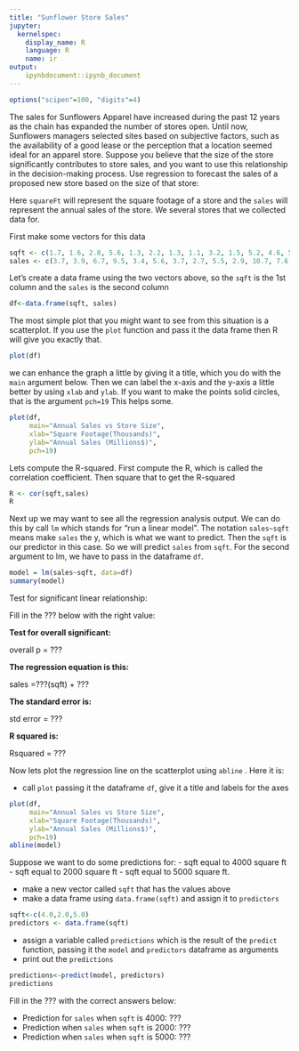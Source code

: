 ```yaml
---
title: "Sunflower Store Sales"
jupyter:
  kernelspec:
    display_name: R
    language: R
    name: ir
output:
    ipynbdocument::ipynb_document
---
```


```r
options("scipen"=100, "digits"=4)
```

The sales for Sunflowers Apparel have increased during the past 12 years as the chain has expanded the number of stores open. Until now, Sunflowers managers selected sites based on subjective factors, such as the availability of a good lease or the perception that a location seemed ideal for an apparel store. Suppose you believe that the size of the store significantly contributes to store sales, and you want to use this relationship in the decision-making process. Use regression to forecast the sales of a proposed new store based on the size of that store:


Here `squareFt` will represent the square footage of a store and the `sales` will represent the annual sales of the store. We several stores that we collected data for. 

First make some vectors for this data

```r
sqft <- c(1.7, 1.6, 2.8, 5.6, 1.3, 2.2, 1.3, 1.1, 3.2, 1.5, 5.2, 4.6, 5.8, 3)
sales <- c(3.7, 3.9, 6.7, 9.5, 3.4, 5.6, 3.7, 2.7, 5.5, 2.9, 10.7, 7.6, 11.8, 4.1)
```

Let's create a data frame using the two vectors above, so the `sqft` is the 1st column and the `sales` is the second column

```r
df<-data.frame(sqft, sales)
```

The most simple plot that you might want to see from this situation is a scatterplot. If you use the `plot` function and pass it the data frame then R will give you exactly that.

```r
plot(df)
```

we can enhance the graph a little by giving it a title, which you do with the `main` argument below. Then we can label the x-axis and the y-axis a little better by using `xlab` and `ylab`. If you want to make the points solid circles, that is the argument `pch=19` This helps some.

```r
plot(df, 
     main="Annual Sales vs Store Size", 
     xlab="Square Footage(Thousands)", 
     ylab="Annual Sales (Millions$)", 
     pch=19)
```

Lets compute the R-squared. First compute the R, which is called the correlation coefficient. Then square that to get the R-squared

```r
R <- cor(sqft,sales)
R
```

Next up we may want to see all the regression analysis output. We can do this by call `lm` which stands for "run a linear model". The notation `sales~sqft` means make `sales` the y, which is what we want to predict. Then the `sqft` is our predictor in this case. So we will predict `sales` from `sqft`. For the second argument to lm, we have to pass in the dataframe `df`.

```r
model = lm(sales~sqft, data=df)
summary(model)
```

Test for significant linear relationship:

Fill in the ??? below with the right value:

**Test for overall significant:**

overall p = ??? 

**The regression equation is this:**

sales =???(sqft) + ???   

**The standard error is:**

std error = ???

**R squared is:**

Rsquared = ???

Now lets plot the regression line on the scatterplot using `abline` . Here it is:

- call  `plot` passing it the dataframe `df`, give it a title and labels for the axes
```r
plot(df, 
     main="Annual Sales vs Store Size", 
     xlab="Square Footage(Thousands)", 
     ylab="Annual Sales (Millions$)", 
     pch=19)
abline(model)
```

Suppose we want to do some predictions for:
- sqft equal to 4000 square ft 
- sqft equal to 2000 square ft 
- sqft equal to 5000 square ft.

- make a new vector called `sqft` that has the values above
- make a data frame using `data.frame(sqft)` and assign it to `predictors`
```r
sqft<-c(4.0,2.0,5.0)
predictors <- data.frame(sqft)
```


- assign a variable called `predictions` which is the result of the `predict` function, passing it the `model` and `predictors` dataframe as arguments 
- print out the `predictions` 
```r
predictions<-predict(model, predictors)
predictions
```

Fill in the ??? with the correct answers below:

- Prediction for `sales` when `sqft` is 4000: ???
- Prediction when `sales` when `sqft` is 2000: ???
- Prediction when `sales` when `sqft` is 5000: ???

